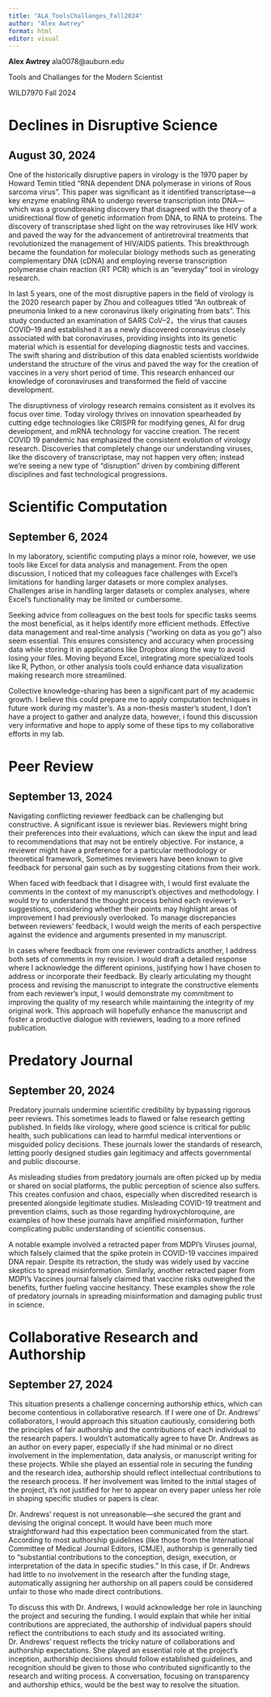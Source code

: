 ```yaml
---
title: "ALA_ToolsChallanges_Fall2024"
author: "Alex Awtrey"
format: html
editor: visual
---
```


**Alex Awtrey** ala0078\@auburn.edu

Tools and Challanges for the Modern Scientist

WILD7970 Fall 2024

# Declines in Disruptive Science

## August 30, 2024

One of the historically disruptive papers in virology is the 1970 paper by Howard Temin titled "RNA dependent DNA polymerase in virions of Rous sarcoma virus". This paper was significant as it identified transcriptase—a key enzyme enabling RNA to undergo reverse transcription into DNA— which was a groundbreaking discovery that disagreed with the theory of a unidirectional flow of genetic information from DNA, to RNA to proteins. The discovery of transcriptase shed light on the way retroviruses like HIV work and paved the way for the advancement of antiretroviral treatments that revolutionized the management of HIV/AIDS patients. This breakthrough became the foundation for molecular biology methods such as generating complementary DNA (cDNA) and employing reverse transcription polymerase chain reaction (RT PCR) which is an "everyday" tool in virology research.

In last 5 years, one of the most disruptive papers in the field of virology is the 2020 research paper by Zhou and colleagues titled "An outbreak of pneumonia linked to a new coronavirus likely originating from bats ". This study conducted an examination of SARS CoV–2，the virus that causes COVID–19 and established it as a newly discovered coronavirus closely associated with bat coronaviruses, providing insights into its genetic material which is essential for developing diagnostic tests and vaccines. The swift sharing and distribution of this data enabled scientists worldwide understand the structure of the virus and paved the way for the creation of vaccines in a very short period of time. This research enhanced our knowledge of coronaviruses and transformed the field of vaccine development.

The disruptivness of virology research remains consistent as it evolves its focus over time. Today virology thrives on innovation spearheaded by cutting edge technologies like CRISPR for modifying genes, AI for drug development, and mRNA technology for vaccine creation. The recent COVID 19 pandemic has emphasized the consistent evolution of virology research. Discoveries that completely change our understanding viruses, like the discovery of transcriptase, may not happen very often; instead we're seeing a new type of "disruption” driven by combining different disciplines and fast technological progressions.

# Scientific Computation

## September 6, 2024

In my laboratory, scientific computing plays a minor role, however, we use tools like Excel for data analysis and management. From the open discussion, I noticed that my colleagues face challenges with Excel’s limitations for handling larger datasets or more complex analyses. Challenges arise in handling larger datasets or complex analyses, where Excel's functionality may be limited or cumbersome. 

Seeking advice from colleagues on the best tools for specific tasks seems the most beneficial, as it helps identify more efficient methods. Effective data management and real-time analysis ("working on data as you go") also seem essential. This ensures consistency and accuracy when processing data while storing it in applications like Dropbox along the way to avoid losing your files. Moving beyond Excel, integrating more specialized tools like R, Python, or other analysis tools could enhance data visualization making research more streamlined.

Collective knowledge-sharing has been a significant part of my academic growth. I believe this could prepare me to apply computation techniques in future work during my master's. As a non-thesis master's student, I don't have a project to gather and analyze data, however, i found this discussion very informative and hope to apply some of these tips to my collaborative efforts in my lab. 

# Peer Review

## September 13, 2024

Navigating conflicting reviewer feedback can be challenging but constructive. A significant issue is reviewer bias. Reviewers might bring their preferences into their evaluations, which can skew the input and lead to recommendations that may not be entirely objective. For instance, a reviewer might have a preference for a particular methodology or theoretical framework, Sometimes reviewers have been known to give feedback for personal gain such as by suggesting citations from their work. 

When faced with feedback that I disagree with, I would first evaluate the comments in the context of my manuscript's objectives and methodology. I would try to understand the thought process behind each reviewer's suggestions, considering whether their points may highlight areas of improvement I had previously overlooked. To manage discrepancies between reviewers' feedback, I would weigh the merits of each perspective against the evidence and arguments presented in my manuscript. 

In cases where feedback from one reviewer contradicts another, I address both sets of comments in my revision. I would draft a detailed response where I acknowledge the different opinions, justifying how I have chosen to address or incorporate their feedback. By clearly articulating my thought process and revising the manuscript to integrate the constructive elements from each reviewer's input, I would demonstrate my commitment to improving the quality of my research while maintaining the integrity of my original work. This approach will hopefully enhance the manuscript and foster a productive dialogue with reviewers, leading to a more refined publication.

# Predatory Journal

## September 20, 2024

Predatory journals undermine scientific credibility by bypassing rigorous peer reviews. This sometimes leads to flawed or false research getting published. In fields like virology, where good science is critical for public health, such publications can lead to harmful medical interventions or misguided policy decisions. These journals lower the standards of research, letting poorly designed studies gain legitimacy and affects governmental and public discourse.

As misleading studies from predatory journals are often picked up by media or shared on social platforms, the public perception of science also suffers. This creates confusion and chaos, especially when discredited research is presented alongside legitimate studies. Misleading COVID-19 treatment and prevention claims, such as those regarding hydroxychloroquine, are examples of how these journals have amplified misinformation, further complicating public understanding of scientific consensus. 

A notable example involved a retracted paper from MDPI’s Viruses journal, which falsely claimed that the spike protein in COVID-19 vaccines impaired DNA repair. Despite its retraction, the study was widely used by vaccine skeptics to spread misinformation. Similarly, another retracted paper from MDPI's Vaccines journal falsely claimed that vaccine risks outweighed the benefits, further fueling vaccine hesitancy. These examples show the role of predatory journals in spreading misinformation and damaging public trust in science.

# Collaborative Research and Authorship

## September 27, 2024

This situation presents a challenge concerning authorship ethics, which can become contentious in collaborative research. If I were one of Dr. Andrews' collaborators, I would approach this situation cautiously, considering both the principles of fair authorship and the contributions of each individual to the research papers. I wouldn’t automatically agree to have Dr. Andrews as an author on every paper, especially if she had minimal or no direct involvement in the implementation, data analysis, or manuscript writing for these projects. While she played an essential role in securing the funding and the research idea, authorship should reflect intellectual contributions to the research process. If her involvement was limited to the initial stages of the project, it's not justified for her to appear on every paper unless her role in shaping specific studies or papers is clear.

Dr. Andrews' request is not unreasonable—she secured the grant and devising the original concept. It would have been much more straightforward had this expectation been communicated from the start. According to most authorship guidelines (like those from the International Committee of Medical Journal Editors, ICMJE), authorship is generally tied to “substantial contributions to the conception, design, execution, or interpretation of the data in specific studies.” In this case, if Dr. Andrews had little to no involvement in the research after the funding stage, automatically assigning her authorship on all papers could be considered unfair to those who made direct contributions.

To discuss this with Dr. Andrews, I would acknowledge her role in launching the project and securing the funding. I would explain that while her initial contributions are appreciated, the authorship of individual papers should reflect the contributions to each study and its associated writing. Dr. Andrews’ request reflects the tricky nature of collaborations and authorship expectations. She played an essential role at the project’s inception, authorship decisions should follow established guidelines, and recognition should be given to those who contributed significantly to the research and writing process. A conversation, focusing on transparency and authorship ethics, would be the best way to resolve the situation.
